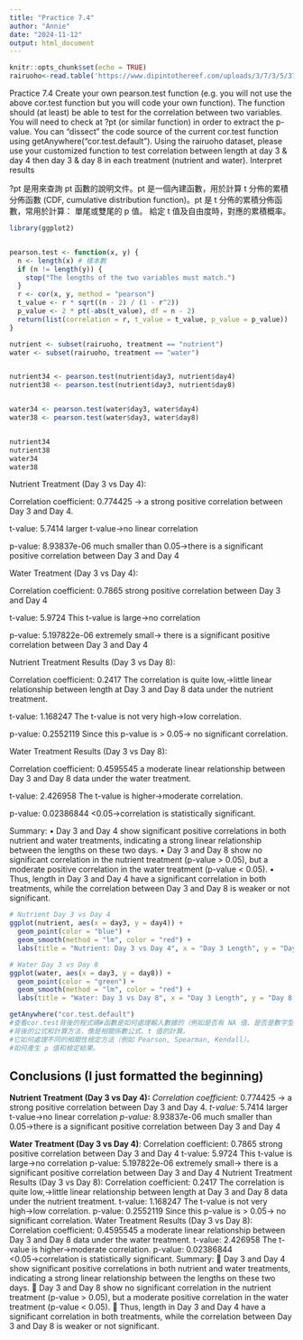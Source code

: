 ```yaml
---
title: "Practice 7.4"
author: "Annie"
date: "2024-11-12"
output: html_document
---
```


```r
knitr::opts_chunk$set(echo = TRUE)
rairuoho<-read.table('https://www.dipintothereef.com/uploads/3/7/3/5/37359245/rairuoho.txt', header=T, sep='\t') 

```

Practice 7.4 Create your own pearson.test function
(e.g. you will not use the above cor.test function but you will code your own function). 
The function should (at least) be able to test for the correlation between two variables. 
You will need to check at ?pt (or similar function) in order to extract the p-value. 
You can “dissect” the code source of the current cor.test function using getAnywhere("cor.test.default"). 
Using the rairuoho dataset, please use your customized function to test correlation between length at day 3 & day 4 then day 3 & day 8 in each treatment (nutrient and water). 
Interpret results

?pt 是用來查詢 pt 函數的說明文件。pt 是一個內建函數，用於計算 t 分佈的累積分佈函數 (CDF, cumulative distribution function)。pt 是 t 分佈的累積分佈函數，常用於計算：
單尾或雙尾的 p 值。
給定 t 值及自由度時，對應的累積概率。

```r
library(ggplot2)


pearson.test <- function(x, y) {
  n <- length(x) # 樣本數
  if (n != length(y)) {
    stop("The lengths of the two variables must match.")
  }
  r <- cor(x, y, method = "pearson")
  t_value <- r * sqrt((n - 2) / (1 - r^2)) 
  p_value <- 2 * pt(-abs(t_value), df = n - 2) 
  return(list(correlation = r, t_value = t_value, p_value = p_value))
}

nutrient <- subset(rairuoho, treatment == "nutrient")
water <- subset(rairuoho, treatment == "water")


nutrient34 <- pearson.test(nutrient$day3, nutrient$day4)
nutrient38 <- pearson.test(nutrient$day3, nutrient$day8)


water34 <- pearson.test(water$day3, water$day4)
water38 <- pearson.test(water$day3, water$day8)


nutrient34
nutrient38
water34
water38
```

Nutrient Treatment (Day 3 vs Day 4):

Correlation coefficient: 0.774425
→ a strong positive correlation between Day 3 and Day 4. 

t-value: 5.7414
larger t-value→no linear correlation

p-value: 8.93837e-06
much smaller than 0.05→there is a significant positive correlation between Day 3 and Day 4

Water Treatment (Day 3 vs Day 4):

Correlation coefficient: 0.7865
strong positive correlation between Day 3 and Day 4

t-value: 5.9724
This t-value is large→no correlation

p-value: 5.197822e-06
extremely small→ there is a significant positive correlation between Day 3 and Day 4

Nutrient Treatment Results (Day 3 vs Day 8):

Correlation coefficient: 0.2417
The correlation is quite low,→little linear relationship between length at Day 3 and Day 8 data under the nutrient treatment.

t-value: 1.168247
The t-value is not very high→low correlation.

p-value: 0.2552119
Since this p-value is > 0.05→ no significant correlation.

Water Treatment Results (Day 3 vs Day 8):

Correlation coefficient: 0.4595545
a moderate linear relationship between Day 3 and Day 8 data under the water treatment.

t-value: 2.426958
The t-value is higher→moderate correlation.

p-value: 0.02386844
<0.05→correlation is statistically significant.

Summary:
•	Day 3 and Day 4 show significant positive correlations in both nutrient and water treatments, indicating a strong linear relationship between the lengths on these two days.
•	Day 3 and Day 8 show no significant correlation in the nutrient treatment (p-value > 0.05), but a moderate positive correlation in the water treatment (p-value < 0.05).
•	
Thus, length in Day 3 and Day 4 have a significant correlation in both treatments, while the correlation between Day 3 and Day 8 is weaker or not significant.

```r
# Nutrient Day 3 vs Day 4
ggplot(nutrient, aes(x = day3, y = day4)) +
  geom_point(color = "blue") +
  geom_smooth(method = "lm", color = "red") +
  labs(title = "Nutrient: Day 3 vs Day 4", x = "Day 3 Length", y = "Day 4 Length")

# Water Day 3 vs Day 8
ggplot(water, aes(x = day3, y = day8)) +
  geom_point(color = "green") +
  geom_smooth(method = "lm", color = "red") +
  labs(title = "Water: Day 3 vs Day 8", x = "Day 3 Length", y = "Day 8 Length")

getAnywhere("cor.test.default") 
#查看cor.test背後的程式碼#函數是如何處理輸入數據的（例如是否有 NA 值、是否是數字型資料）。
#背後的公式和計算方法，像是相關係數公式、t 值的計算。
#它如何處理不同的相關性檢定方法（例如 Pearson, Spearman, Kendall）。
#如何產生 p 值和檢定結果。
```

## Conclusions (I just formatted the beginning)

**Nutrient Treatment (Day 3 vs Day 4):**
*Correlation coefficient:* 0.774425
→ a strong positive correlation between Day 3 and Day 4.
*t-value:* 5.7414
larger t-value→no linear correlation
*p-value:* 8.93837e-06
much smaller than 0.05→there is a significant positive correlation between Day 3 and Day 4


**Water Treatment (Day 3 vs Day 4)**:
Correlation coefficient: 0.7865
strong positive correlation between Day 3 and Day 4
t-value: 5.9724
This t-value is large→no correlation
p-value: 5.197822e-06
extremely small→ there is a significant positive correlation between Day 3 and Day 4
Nutrient Treatment Results (Day 3 vs Day 8):
Correlation coefficient: 0.2417
The correlation is quite low,→little linear relationship between length at Day 3 and Day 8 data
under the nutrient treatment.
t-value: 1.168247
The t-value is not very high→low correlation.
p-value: 0.2552119
Since this p-value is &gt; 0.05→ no significant correlation.
Water Treatment Results (Day 3 vs Day 8):
Correlation coefficient: 0.4595545
a moderate linear relationship between Day 3 and Day 8 data under the water treatment.
t-value: 2.426958
The t-value is higher→moderate correlation.
p-value: 0.02386844
&lt;0.05→correlation is statistically significant.
Summary:
 Day 3 and Day 4 show significant positive correlations in both nutrient and water
treatments, indicating a strong linear relationship between the lengths on these two days.
 Day 3 and Day 8 show no significant correlation in the nutrient treatment (p-value &gt; 0.05),
but a moderate positive correlation in the water treatment (p-value &lt; 0.05).

Thus, length in Day 3 and Day 4 have a significant correlation in both treatments, while the
correlation between Day 3 and Day 8 is weaker or not significant.
